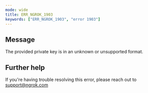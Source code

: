 ```yaml
---
mode: wide
title: ERR_NGROK_1903
keywords: ["ERR_NGROK_1903", "error 1903"]
---
```


## Message

The provided private key is in an unknown or unsupported format.

## Further help

If you're having trouble resolving this error, please reach out to [support@ngrok.com](mailto:support@ngrok.com?subject=Help%20with%20ERR_NGROK_1903)
